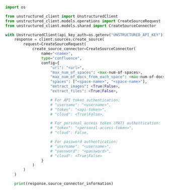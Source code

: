 ```python Python SDK
import os

from unstructured_client import UnstructuredClient
from unstructured_client.models.operations import CreateSourceRequest
from unstructured_client.models.shared import CreateSourceConnector

with UnstructuredClient(api_key_auth=os.getenv("UNSTRUCTURED_API_KEY")) as client:
    response = client.sources.create_source(
        request=CreateSourceRequest(
            create_source_connector=CreateSourceConnector(
                name="<name>",
                type="confluence",
                config={
                    "url": "<url>",
                    "max_num_of_spaces": <max-num-of-spaces>,
                    "max_num_of_docs_from_each_space": <max-num-of-docs-from-each-space>,
                    "spaces": ["<space-name>", "<space-name>"],
                    "extract_images": <True|False>,
                    "extract_files": <True|False>,

                    # For API token authentication:
                    # "username": "<username>",
                    # "token": "<api-token>",
                    # "cloud": <True|False>,

                    # For personal access token (PAT) authentication:
                    # "token": "<personal-access-token>",
                    # "cloud": False,

                    # For password authentication:
                    # "username": "<username>",
                    # "password": "<password>",
                    # "cloud": <True|False>
                }
            )
        )
    )

    print(response.source_connector_information)
```